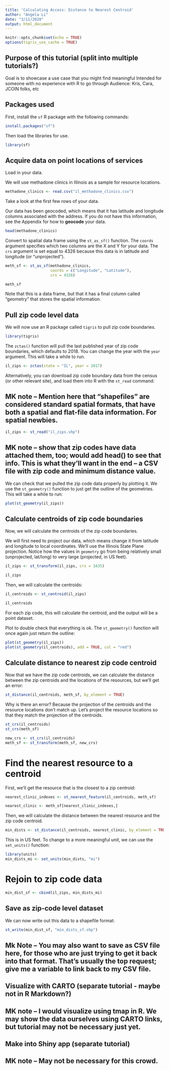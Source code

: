 ```yaml
---
title: 'Calculating Access: Distance to Nearest Centroid'
author: "Angela Li"
date: "3/11/2020"
output: html_document
---
```


```r
knitr::opts_chunk$set(echo = TRUE)
options(tigris_use_cache = TRUE)
```

## Purpose of this tutorial (split into multiple tutorials?)

Goal is to showcase a use case that you might find meaningful
Intended for someone with no experience with R to go through
Audience: Kris, Cara, JCOIN folks, etc

## Packages used

First, install the `sf` R package with the following commands:

```r
install.packages("sf")
```

Then load the libraries for use.

```r
library(sf)
```

## Acquire data on point locations of services

Load in your data.

We will use methadone clinics in Illinois as a sample for resource locations.

```r
methadone_clinics <- read.csv("il_methadone_clinics.csv")
```

Take a look at the first few rows of your data.

Our data has been geocoded, which means that it has latitude and longitude columns associated with the address. If you do not have this information, see the Appendix for how to **geocode** your data.

```r
head(methadone_clinics)
```

Convert to spatial data frame using the `st_as_sf()` function. The `coords` argument specifies which two columns are the X and Y for your data. The `crs` argument is set equal to 4326 because this data is in latitude and longitude (or "unprojected").

```r
meth_sf <- st_as_sf(methadone_clinics, 
                    coords = c("Longitude", "Latitude"),
                    crs = 4326)

meth_sf
```

Note that this is a data frame, but that it has a final column called "geometry" that stores the spatial information.

## Pull zip code level data

We will now use an R package called `tigris` to pull zip code boundaries.

```r
library(tigris)
```

The `zctas()` function will pull the last published year of zip code boundaries, which defaults to 2018. You can change the year with the `year` argument. This will take a while to run.

```r
il_zips <- zctas(state = "IL", year = 2017)
```

Alternatively, you can download zip code boundary data from the census (or other relevant site), and load them into R with the `st_read` command:

## MK note -- Mention here that "shapefiles" are considered standard spatial formats, that have both a spatial and flat-file data information. For spatial newbies.

```r
il_zips <- st_read("il_zips.shp")
```

## MK note -- show that zip codes have data attached them, too; would add head() to see that info. This is what they'll want in the end -- a CSV file with zip code and minimum distance value. 

We can check that we pulled the zip code data properly by plotting it. We use the `st_geometry()` function to just get the outline of the geometries. This will take a while to run:

```r
plot(st_geometry(il_zips))
```

## Calculate centroids of zip code boundaries

Now, we will calculate the centroids of the zip code boundaries.

We will first need to project our data, which means change it from latitude and longitude to local coordinates. We'll use the Illinois State Plane projection. Notice how the values in `geometry` go from being relatively small (unprojected, lat/long) to very large (projected, in US feet).

```r
il_zips <- st_transform(il_zips, crs = 3435)

il_zips
```

Then, we will calculate the centroids:

```r
il_centroids <- st_centroid(il_zips)

il_centroids
```

For each zip code, this will calculate the centroid, and the output will be a point dataset.

Plot to double check that everything is ok. The `st_geometry()` function will once again just return the outline:

```r
plot(st_geometry(il_zips))
plot(st_geometry(il_centroids), add = TRUE, col = "red")
```

## Calculate distance to nearest zip code centroid

Now that we have the zip code centroids, we can calculate the distance between the zip centroids and the locations of the resources, but we'll get an error:

```r
st_distance(il_centroids, meth_sf, by_element = TRUE)
```

Why is there an error? Because the projection of the centroids and the resource locations don't match up. Let's project the resource locations so that they match the projection of the centroids.

```r
st_crs(il_centroids)
st_crs(meth_sf)
```

```r
new_crs <- st_crs(il_centroids)
meth_sf <- st_transform(meth_sf, new_crs)
```

# Find the nearest resource to a centroid

First, we'll get the resource that is the closest to a zip centroid:

```r
nearest_clinic_indexes <- st_nearest_feature(il_centroids, meth_sf)

nearest_clinic <- meth_sf[nearest_clinic_indexes,]
```

Then, we will calculate the distance between the nearest resource and the zip code centroid.

```r
min_dists <- st_distance(il_centroids, nearest_clinic, by_element = TRUE)
```

This is in US feet. To change to a more meaningful unit, we can use the `set_units()` function:

```r
library(units)
min_dists_mi <- set_units(min_dists, "mi")
```

# Rejoin to zip code data

```r
min_dist_sf <- cbind(il_zips, min_dists_mi)
```

## Save as zip-code level dataset

We can now write out this data to a shapefile format:

```r
st_write(min_dist_sf, "min_dists_sf.shp")
```

## Mk Note -- You may also want to save as CSV file here, for those who are just trying to get it back into that format. That's usually the top request; give me a variable to link back to my CSV file.


## Visualize with CARTO (separate tutorial - maybe not in R Markdown?)
## MK note -- I would visualize using tmap in R. We may show the data ourselves using CARTO links, but tutorial may not be necessary just yet.

## Make into Shiny app (separate tutorial)
## MK note -- May not be necessary for this crowd.
